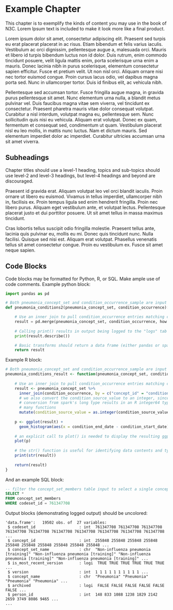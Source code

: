 # Example Chapter

This chapter is to exemplify the kinds of content you may use in the book of N3C. Lorem Ipsum text is included 
to make it look more like a final product. 

Lorem ipsum dolor sit amet, consectetur adipiscing elit. Praesent sed turpis eu erat placerat placerat in ac risus. Etiam bibendum et felis varius iaculis. Vestibulum ac orci dignissim, pellentesque augue a, malesuada orci. Mauris et libero id turpis bibendum luctus non id dolor. Duis rutrum, enim commodo tincidunt posuere, velit ligula mattis enim, porta scelerisque urna enim a mauris. Donec lacinia nibh in purus scelerisque, elementum consectetur sapien efficitur. Fusce et pretium velit. Ut non nisl orci. Aliquam ornare nisi nec tortor euismod congue. Proin cursus lacus odio, vel dapibus magna porta sed. Nunc in ullamcorper tortor. Duis id finibus elit, ac vehicula nibh.

Pellentesque sed accumsan tortor. Fusce fringilla augue magna, in gravida purus pellentesque sit amet. Nunc elementum urna nulla, a blandit metus pulvinar vel. Duis faucibus magna vitae sem viverra, vel tincidunt ex consectetur. Praesent pharetra mauris vitae dolor consequat volutpat. Curabitur a nisl interdum, volutpat magna eu, pellentesque sem. Nunc sollicitudin quis nisi eu vehicula. Aliquam erat volutpat. Donec ex quam, fermentum et consequat sed, condimentum ut quam. Vestibulum placerat nisl eu leo mollis, in mattis nunc luctus. Nam et dictum mauris. Sed elementum imperdiet dolor ac imperdiet. Curabitur ultricies accumsan urna sit amet viverra.

## Subheadings

Chapter titles should use a level-1 heading, topics and sub-topics should use level-2 and level-3 headings, but level-4 headings and beyond are discouraged. 

Praesent id gravida erat. Aliquam volutpat leo vel orci blandit iaculis. Proin ornare ut libero eu euismod. Vivamus in tellus imperdiet, ullamcorper nibh in, facilisis ex. Proin tempus ligula sed enim hendrerit fringilla. Proin nec libero purus. Aliquam eget vestibulum ante, et volutpat lectus. Pellentesque placerat justo et dui porttitor posuere. Ut sit amet tellus in massa maximus tincidunt.

Cras lobortis tellus suscipit odio fringilla molestie. Praesent tellus ante, lacinia quis pulvinar eu, mollis eu mi. Donec quis tincidunt nunc. Nulla facilisi. Quisque sed nisi est. Aliquam erat volutpat. Phasellus venenatis tellus sit amet consectetur congue. Proin eu vestibulum ex. Fusce sit amet neque sapien.

## Code Blocks

Code blocks may be formatted for Python, R, or SQL. Make ample use of code comments. Example python block:

```python
import pandas as pd

# Both pneumonia_concept_set and condition_occurrence_sample are input as pandas dataframes in this example
def pneumonia_conditions2(pneumonia_concept_set, condition_occurrence):

    # Use an inner join to pull condition_occurrence entries matching concepts in the pneumonia_concept_set
    result = pd.merge(pneumonia_concept_set, condition_occurrence, how = "inner", left_on = "concept_id", right_on = "condition_concept_id")
    
    # Calling print() results in output being logged to the "logs" tab
    print(result.describe())

    # Basic transforms should return a data frame (either pandas or spark)
    return result
```

Example R block:

```r
# Both pneumonia_concept_set and condition_occurrence_sample are input as R dataframes in this example
pneumonia_conditions_result <- function(pneumonia_concept_set, condition_occurrence) {
  
    # Use an inner join to pull condition_occurrence entries matching concepts in the pneumonia_concept_set
    result <- pneumonia_concept_set %>% 
      inner_join(condition_occurrence, by = c("concept_id" = "condition_concept_id")) %>%
      # we also convert the condition_source_value to an integer, since the 
      # conversion from spark's long type results in an R integer64 type, incompatible with
      # many functions
      mutate(condition_source_value = as.integer(condition_source_value))
  
    p <- ggplot(result) + 
      geom_histogram(aes(x = condition_end_date - condition_start_date))
    
    # an explicit call to plot() is needed to display the resulting ggplot
    plot(p)
    
    # the str() function is useful for identifying data contents and types
    print(str(result))
    
    return(result)
}
```

And an example SQL block:

```sql
-- filter the concept_set_members table input to select a single concept set version
SELECT *
FROM concept_set_members
WHERE codeset_id = 761347708
```

Output blocks (demonstrating logged output) should be uncolored:

```
'data.frame':	19502 obs. of  27 variables:
 $ codeset_id                   : int  761347708 761347708 761347708 761347708 761347708 761347708 761347708 761347708 761347708 761347708 ...
 $ concept_id                   : int  255848 255848 255848 255848 255848 255848 255848 255848 255848 255848 ...
 $ concept_set_name             : chr  "Non-influenza pneumonia [training]" "Non-influenza pneumonia [training]" "Non-influenza pneumonia [training]" "Non-influenza pneumonia [training]" ...
 $ is_most_recent_version       : logi  TRUE TRUE TRUE TRUE TRUE TRUE ...
 $ version                      : int  1 1 1 1 1 1 1 1 1 1 ...
 $ concept_name                 : chr  "Pneumonia" "Pneumonia" "Pneumonia" "Pneumonia" ...
 $ archived                     : logi  FALSE FALSE FALSE FALSE FALSE FALSE ...
 $ person_id                    : int  148 833 1088 1238 1829 2142 2659 3749 8086 9465 ...
...
```


